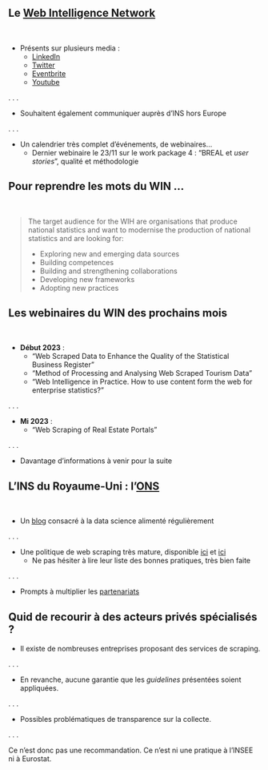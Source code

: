 ## Le [Web Intelligence Network](https://ec.europa.eu/eurostat/cros/WIN_en) {.smaller}

<br>

- Présents sur plusieurs media :
    + [LinkedIn](https://www.linkedin.com/company/essnet-project-web-intelligence-network/)
    + [Twitter](https://twitter.com/EssnetWin?ref_src=twsrc%5Egoogle%7Ctwcamp%5Eserp%7Ctwgr%5Eauthor)
    + [Eventbrite](https://www.eventbrite.co.uk/o/essnet-web-intelligence-network-project-54944960133?utm_source=eventbrite&utm_medium=email&utm_campaign=event_reminder&utm_term=orgname)
    + [Youtube](https://www.youtube.com/channel/UC5fUzazBu7d1Arl17LdC4zQ)

. . .

- Souhaitent également communiquer auprès d'INS hors Europe

. . .

- Un calendrier très complet d'événements, de webinaires...
    + Dernier webinaire le 23/11 sur le work package 4 : "BREAL et _user stories_", qualité et méthodologie


## Pour reprendre les mots du WIN ...

<br>

> The target audience for the WIH are organisations that produce national statistics and want to modernise the production of national statistics and are looking for:
>
>   * Exploring new and emerging data sources <br>
>   * Building competences <br>
>   * Building and strengthening collaborations <br>
>   * Developing new frameworks <br>
>   * Adopting new practices


## Les webinaires du WIN des prochains mois {.smaller}

<br>

- [__Début 2023__]{.blue2} :
    + "Web Scraped Data to Enhance the Quality of the Statistical Business Register"
    + "Method of Processing and Analysing Web Scraped Tourism Data"
    + "Web Intelligence in Practice. How to use content form the web for enterprise statistics?"

. . .

- [__Mi 2023__]{.blue2} :
    + "Web Scraping of Real Estate Portals"

. . .

- Davantage d'informations à venir pour la suite


## L'INS du Royaume-Uni : l'[ONS](https://www.ons.gov.uk/)

<br>

- Un [blog](https://datasciencecampus.ons.gov.uk/) consacré à la data science alimenté régulièrement

. . .

- Une politique de web scraping très mature, disponible [ici](https://www.ons.gov.uk/aboutus/transparencyandgovernance/datastrategy/datapolicies/webscrapingpolicy) et [ici](https://www.ons.gov.uk/file?uri=/aboutus/transparencyandgovernance/datastrategy/datapolicies/webscrapingpolicy/webscrapingpolicy.pdf)
    - Ne pas hésiter à lire leur liste des bonnes pratiques, très bien faite

. . .

- Prompts à multiplier les [partenariats](https://datasciencecampus.ons.gov.uk/partnerships/)


## Quid de recourir à des acteurs privés spécialisés ?

- Il existe de nombreuses entreprises proposant des services de scraping.

. . .

- En revanche, aucune garantie que les _guidelines_ présentées soient appliquées.

. . .

- Possibles problématiques de transparence sur la collecte.

. . .

Ce n'est donc pas une recommandation. Ce n'est ni une pratique à l'INSEE ni à Eurostat.
